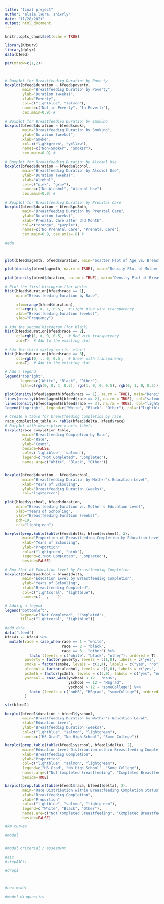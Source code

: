 ```yaml
---
title: "final project"
author: "elsie,laura, shierly"
date: "11/28/2023"
output: html_document
---
```


```r
knitr::opts_chunk$set(echo = TRUE)
```

```r
library(KMsurv)
library(dplyr)
data(bfeed)
```

```r
par(mfrow=c(1,2)) 



# Boxplot for Breastfeeding Duration by Poverty
boxplot(bfeed$duration ~ bfeed$poverty, 
        main="Breastfeeding Duration by Poverty", 
        ylab="Duration (weeks)", 
        xlab="Poverty", 
        col=c("lightblue", "salmon"),
        names=c("Not in Poverty", "In Poverty"),
        cex.main=0.9) # 

# Boxplot for Breastfeeding Duration by Smoking
boxplot(bfeed$duration ~ bfeed$smoke, 
        main="Breastfeeding Duration by Smoking", 
        ylab="Duration (weeks)", 
        xlab="Smoke", 
        col=c("lightgreen", "yellow"),
        names=c("Non-Smoker", "Smoker"),
        cex.main=0.9) # 

# Boxplot for Breastfeeding Duration by Alcohol Use
boxplot(bfeed$duration ~ bfeed$alcohol, 
        main="Breastfeeding Duration by Alcohol Use", 
        ylab="Duration (weeks)", 
        xlab="Alcohol", 
        col=c("pink", "gray"),
        names=c("No Alcohol", "Alcohol Use"),
        cex.main=0.9) # 

# Boxplot for Breastfeeding Duration by Prenatal Care
boxplot(bfeed$duration ~ bfeed$pc3mth, 
        main="Breastfeeding Duration by Prenatal Care", 
        ylab="Duration (weeks)", 
        xlab="Prenatal Care after 3rd Month", 
        col=c("orange", "purple"),
        names=c("No Prenatal Care", "Prenatal Care"),
        cex.main=0.9, cex.axis=.8) # 


```


```r
#eda



plot(bfeed$agemth, bfeed$duration, main="Scatter Plot of Age vs. Breastfeeding Duration", xlab="Mother's Age", ylab="Breastfeeding Duration (weeks)", pch=19, col="blue")

plot(density(bfeed$agemth, na.rm = TRUE), main="Density Plot of Mother's Age", xlab="Mother's Age", ylab="Density", col="blue", lwd=2)

plot(density(bfeed$duration, na.rm = TRUE), main="Density Plot of Breastfeeding Duration", xlab="Duration (weeks)", ylab="Density", col="green", lwd=2)
```


```r
# Plot the first histogram (for white)
hist(bfeed$duration[bfeed$race == 1], 
     main="Breastfeeding Duration by Race", 

     xlim=range(bfeed$duration), 
     col=rgb(0, 0, 1, 0.5),  # Light blue with transparency
     xlab="Breastfeeding Duration (weeks)", 
     ylab="Frequency")

# Add the second histogram (for black)
hist(bfeed$duration[bfeed$race == 2], 
     col=rgb(1, 0, 0, 0.5),  # Red with transparency
     add=T)  # Add to the existing plot

# Add the third histogram (for other)
hist(bfeed$duration[bfeed$race == 3], 
     col=rgb(0, 1, 0, 0.5),  # Green with transparency
     add=T)  # Add to the existing plot

# Add a legend
legend("topright", 
       legend=c("White", "Black", "Other"), 
       fill=c(rgb(0, 0, 1, 0.5), rgb(1, 0, 0, 0.5), rgb(0, 1, 0, 0.5)))


```


```r


plot(density(bfeed$agemth[bfeed$race == 1], na.rm = TRUE), main="Density Plot of Mother's Age by Race", xlab="Mother's Age", ylab="Density", col="lightblue", lwd=2)
lines(density(bfeed$agemth[bfeed$race == 2], na.rm = TRUE), col="salmon", lwd=2)
lines(density(bfeed$agemth[bfeed$race == 3], na.rm = TRUE), col="lightgreen", lwd=2)
legend("topright", legend=c("White", "Black", "Other"), col=c("lightblue", "salmon", "lightgreen"), lwd=2)


```



```r
# Create a table for breastfeeding completion by race
race_completion_table <- table(bfeed$delta, bfeed$race)
# Barplot with descriptive x-axis labels
barplot(race_completion_table, 
        main="Breastfeeding Completion by Race", 
        xlab="Race", 
        ylab="Count", 
        beside=FALSE, 
        col=c("lightblue", "salmon"), 
        legend=c("Not Completed", "Completed"),
        names.arg=c("White", "Black", "Other"))



```
```r
boxplot(bfeed$duration ~ bfeed$yschool, 
        main="Breastfeeding Duration by Mother's Education Level", 
        xlab="Years of Schooling", 
        ylab="Breastfeeding Duration (weeks)", 
        col="lightgreen")

plot(bfeed$yschool, bfeed$duration, 
     main="Breastfeeding Duration vs. Mother's Education Level", 
     xlab="Years of Schooling", 
     ylab="Breastfeeding Duration (weeks)", 
     pch=19, 
     col="lightgreen")

barplot(prop.table(table(bfeed$delta, bfeed$yschool), 2), 
        main="Proportion of Breastfeeding Completion by Education Level", 
        xlab="Years of Schooling", 
        ylab="Proportion", 
        col=c("lightgreen", "pink"), 
        legend=c("Not Completed", "Completed"), 
        beside=FALSE)
```


```r

# Box Plot of Education Level by Breastfeeding Completion
boxplot(bfeed$yschool ~ bfeed$delta, 
        main="Education Level by Breastfeeding Completion", 
        ylab="Years of Schooling", 
        xlab="Breastfeeding Completed",
        col=c("lightcoral", "lightblue"),
        names=c(" ", " ")) 

# Adding a legend
legend("bottomleft", 
       legend=c("Not Completed", "Completed"), 
       fill=c("lightcoral", "lightblue"))

```

```r
#add data
data('bfeed')
bfeed1 <- bfeed %>% 
  mutate(race = case_when(race == 1 ~ "white",
                          race == 2 ~ "black", 
                          race == 3 ~ "other") %>% 
           factor(levels = c("white", "black", "other"), ordered = T),
         poverty = factor(poverty, levels = c(1,0), labels = c("yes", "no")),
         smoke = factor(smoke, levels = c(1,0), labels = c("yes", "no")),
         alcohol = factor(alcohol, levels = c(1,0), labels = c("yes", "no")),
         pc3mth = factor(pc3mth, levels = c(1,0), labels = c("yes", "no")),
         yschool = case_when(yschool < 12 ~ "noHS",
                             yschool == 12 ~ "HSgrad", 
                             yschool > 12 ~ "someCollege") %>% 
           factor(levels = c("noHS", "HSgrad", "someCollege"), ordered = T)
         )

str(bfeed1)
```
```r
boxplot(bfeed1$duration ~ bfeed1$yschool, 
        main="Breastfeeding Duration by Mother's Education Level", 
        xlab="Education Level", 
        ylab="Breastfeeding Duration (weeks)", 
        col=c("lightblue", "salmon", "lightgreen"),
        names=c("HS Grad", "No High School", "Some College"))

```
```r
barplot(prop.table(table(bfeed1$yschool, bfeed1$delta), 2), 
        main="Education Level Distribution within Breastfeeding Completion Status", 
        xlab="Breastfeeding Completion", 
        ylab="Proportion", 
        col=c("lightblue", "salmon", "lightgreen"), 
        legend=c("HS Grad", "No High School", "Some College"),
        names.arg=c("Not Completed Breastfeeding", "Completed Breastfeeding"),
        beside=TRUE)


```


```r



barplot(prop.table(table(bfeed1$race, bfeed1$delta), 2), 
        main="Race Distribution within Breastfeeding Completion Status", 
        xlab="Breastfeeding Completion", 
        ylab="Proportion", 
        col=c("lightblue", "salmon", "lightgreen"), 
        legend=c("White", "Black", "Other"),
        names.arg=c("Not Completed Breastfeeding", "Completed Breastfeeding"),
        beside=FALSE)


```


```r

#km curves
```


```r
#model


#model criterial / assesment
```


```r

#aic
#stepAIC()

#drop1



#new model


```



```r

#model diagnostics
```


```r


```

